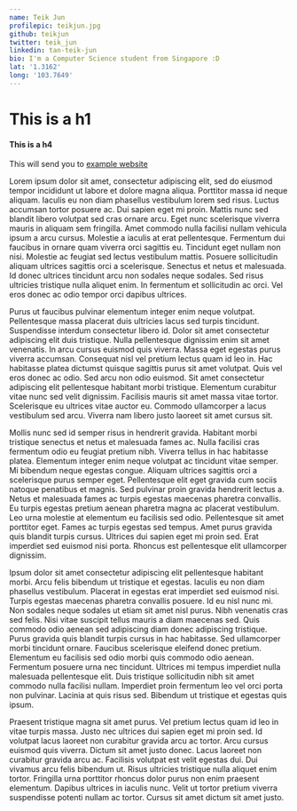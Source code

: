 ```yaml
---
name: Teik Jun
profilepic: teikjun.jpg
github: teikjun
twitter: teik_jun
linkedin: tan-teik-jun
bio: I'm a Computer Science student from Singapore :D
lat: '1.3162'
long: '103.7649'
---
```


# This is a h1 

#### This is a h4

This will send you to [example website](https://example.com)

Lorem ipsum dolor sit amet, consectetur adipiscing elit, sed do eiusmod tempor incididunt ut labore et dolore magna aliqua. Porttitor massa id neque aliquam. Iaculis eu non diam phasellus vestibulum lorem sed risus. Luctus accumsan tortor posuere ac. Dui sapien eget mi proin. Mattis nunc sed blandit libero volutpat sed cras ornare arcu. Eget nunc scelerisque viverra mauris in aliquam sem fringilla. Amet commodo nulla facilisi nullam vehicula ipsum a arcu cursus. Molestie a iaculis at erat pellentesque. Fermentum dui faucibus in ornare quam viverra orci sagittis eu. Tincidunt eget nullam non nisi. Molestie ac feugiat sed lectus vestibulum mattis. Posuere sollicitudin aliquam ultrices sagittis orci a scelerisque. Senectus et netus et malesuada. Id donec ultrices tincidunt arcu non sodales neque sodales. Sed risus ultricies tristique nulla aliquet enim. In fermentum et sollicitudin ac orci. Vel eros donec ac odio tempor orci dapibus ultrices.

Purus ut faucibus pulvinar elementum integer enim neque volutpat. Pellentesque massa placerat duis ultricies lacus sed turpis tincidunt. Suspendisse interdum consectetur libero id. Dolor sit amet consectetur adipiscing elit duis tristique. Nulla pellentesque dignissim enim sit amet venenatis. In arcu cursus euismod quis viverra. Massa eget egestas purus viverra accumsan. Consequat nisl vel pretium lectus quam id leo in. Hac habitasse platea dictumst quisque sagittis purus sit amet volutpat. Quis vel eros donec ac odio. Sed arcu non odio euismod. Sit amet consectetur adipiscing elit pellentesque habitant morbi tristique. Elementum curabitur vitae nunc sed velit dignissim. Facilisis mauris sit amet massa vitae tortor. Scelerisque eu ultrices vitae auctor eu. Commodo ullamcorper a lacus vestibulum sed arcu. Viverra nam libero justo laoreet sit amet cursus sit.

Mollis nunc sed id semper risus in hendrerit gravida. Habitant morbi tristique senectus et netus et malesuada fames ac. Nulla facilisi cras fermentum odio eu feugiat pretium nibh. Viverra tellus in hac habitasse platea. Elementum integer enim neque volutpat ac tincidunt vitae semper. Mi bibendum neque egestas congue. Aliquam ultrices sagittis orci a scelerisque purus semper eget. Pellentesque elit eget gravida cum sociis natoque penatibus et magnis. Sed pulvinar proin gravida hendrerit lectus a. Netus et malesuada fames ac turpis egestas maecenas pharetra convallis. Eu turpis egestas pretium aenean pharetra magna ac placerat vestibulum. Leo urna molestie at elementum eu facilisis sed odio. Pellentesque sit amet porttitor eget. Fames ac turpis egestas sed tempus. Amet purus gravida quis blandit turpis cursus. Ultrices dui sapien eget mi proin sed. Erat imperdiet sed euismod nisi porta. Rhoncus est pellentesque elit ullamcorper dignissim.

Ipsum dolor sit amet consectetur adipiscing elit pellentesque habitant morbi. Arcu felis bibendum ut tristique et egestas. Iaculis eu non diam phasellus vestibulum. Placerat in egestas erat imperdiet sed euismod nisi. Turpis egestas maecenas pharetra convallis posuere. Id eu nisl nunc mi. Non sodales neque sodales ut etiam sit amet nisl purus. Nibh venenatis cras sed felis. Nisi vitae suscipit tellus mauris a diam maecenas sed. Quis commodo odio aenean sed adipiscing diam donec adipiscing tristique. Purus gravida quis blandit turpis cursus in hac habitasse. Sed ullamcorper morbi tincidunt ornare. Faucibus scelerisque eleifend donec pretium. Elementum eu facilisis sed odio morbi quis commodo odio aenean. Fermentum posuere urna nec tincidunt. Ultrices mi tempus imperdiet nulla malesuada pellentesque elit. Duis tristique sollicitudin nibh sit amet commodo nulla facilisi nullam. Imperdiet proin fermentum leo vel orci porta non pulvinar. Lacinia at quis risus sed. Bibendum ut tristique et egestas quis ipsum.

Praesent tristique magna sit amet purus. Vel pretium lectus quam id leo in vitae turpis massa. Justo nec ultrices dui sapien eget mi proin sed. Id volutpat lacus laoreet non curabitur gravida arcu ac tortor. Arcu cursus euismod quis viverra. Dictum sit amet justo donec. Lacus laoreet non curabitur gravida arcu ac. Facilisis volutpat est velit egestas dui. Dui vivamus arcu felis bibendum ut. Risus ultricies tristique nulla aliquet enim tortor. Fringilla urna porttitor rhoncus dolor purus non enim praesent elementum. Dapibus ultrices in iaculis nunc. Velit ut tortor pretium viverra suspendisse potenti nullam ac tortor. Cursus sit amet dictum sit amet justo.
